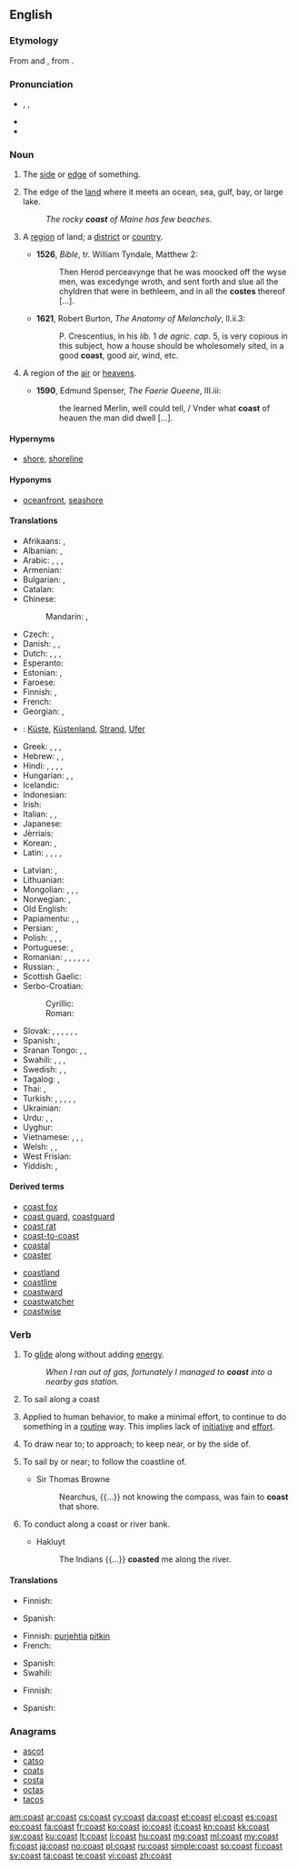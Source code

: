 ==English==

{{wikipedia}}
{{wikipedia|coast (disambiguation)}}

===Etymology===
From {{etyl|enm}} and {{etyl|fro}} {{term|coste}}, from {{etyl|la}} {{term|costa|costa|edge|lang=la}}.

===Pronunciation===
* {{enPR|kōst}}, {{IPA|/kəʊst/}}, {{X-SAMPA|/k@Ust/}}
* {{audio|en-us-coast.ogg|Audio (US)}}
* {{rhymes|əʊst}}

===Noun===
{{en-noun}}

# {{obsolete}} The [[side]] or [[edge]] of something. {{defdate|15th-18th c.}}
# The edge of the [[land]] where it meets an ocean, sea, gulf, bay, or large lake. {{defdate|from 14th c.}}
#: ''The rocky '''coast''' of Maine has few beaches.''
# {{obsolete}} A [[region]] of land; a [[district]] or [[country]]. {{defdate|14th-17th c.}}
#* '''1526''', ''Bible'', tr. William Tyndale, Matthew 2:
#*: Then Herod perceavynge that he was moocked off the wyse men, was excedynge wroth, and sent forth and slue all the chyldren that were in bethleem, and in all the '''costes''' thereof [...].
#* '''1621''', Robert Burton, ''The Anatomy of Melancholy'', II.ii.3:
#*: P. Crescentius, in his ''lib.'' 1 ''de agric. cap.'' 5, is very copious in this subject, how a house should be wholesomely sited, in a good '''coast''', good air, wind, etc.
# {{obsolete}} A region of the [[air]] or [[heavens]]. {{defdate|14th-17th c.}}
#* '''1590''', Edmund Spenser, ''The Faerie Queene'', III.iii:
#*: the learned Merlin, well could tell, / Vnder what '''coast''' of heauen the man did dwell [...].

====Hypernyms====
* {{sense|edge of land meeting an ocean, sea, gulf, or bay}} [[shore]], [[shoreline]]

====Hyponyms====
* {{sense|edge of land meeting an ocean, sea, gulf, or bay}} [[oceanfront]], [[seashore]]

====Translations====
{{trans-top|edge of land meeting ocean, sea, gulf, bay}}
* Afrikaans: {{t-|af|kus}}, {{t-|af|oewer}}
* Albanian: {{t+|sq|breg}}, {{t+|sq|bregdet}}
* Arabic: {{t-|ar|ساحل|sc=Arab}}, {{t-|ar|شاطئ|sc=Arab}}, {{t-|ar|تلة|sc=Arab}}, {{t-|ar|هبوط تلة|sc=Arab}}
* Armenian: {{t+|hy|ափ|tr=ap’|sc=Armn}}
* Bulgarian: {{t-|bg|морски бряг|tr=morski brjag|sc=Cyrl}}, {{t+|bg|крайбрежие|tr=krajbrežie|sc=Cyrl}}
* Catalan: {{t+|ca|costa|f}}
* Chinese:
*: Mandarin: {{t-|cmn|海岸|tr=hǎi'àn|sc=Hani}}, {{t-|cmn|岸|tr=àn|sc=Hani}}
* Czech: {{t+|cs|pobřeží|n}}, {{t+|cs|břeh|m}}
* Danish: {{t+|da|bred}}, {{t+|da|kyst}}, {{t|da|strand|c}}
* Dutch: {{t+|nl|kust}}, {{t+|nl|kustlijn}}, {{t+|nl|zeekant}}, {{t+|nl|zeekust}}
* Esperanto: {{t-|eo|marbordo}}
* Estonian: {{t+|et|rand}}, {{t-|et|rannik}}
* Faroese: {{t-|fo|strond}}
* Finnish: {{t-|fi|merenrannikko}}, {{t+|fi|rannikko}}
* French: {{t+|fr|côte|f}}
* Georgian: {{t-|ka|ნაპირი|tr=napiri|sc=Geor}}, {{t-|ka|ზღვის პირი|tr=zghvis piri|sc=Geor}}
* {{ttbc|German}}: [[Küste]], [[Küstenland]], [[Strand]], [[Ufer]]
* Greek: {{t+|el|ακρογιαλιά|f|tr=akrogialiá|sc=Grek}}, {{t+|el|γιαλός|m|tr=gialós|sc=Grek}}, {{t+|el|ακτή|f|tr=aktē|sc=Grek}}, {{t+|el|παραλία|f|tr=paralía|sc=Grek}}
* Hebrew: {{t-|he|שְׂפַת הַיָּם|sc=Hebr}}, {{t-|he|חוֹף יָם|sc=Hebr}}, {{t-|he|חוֹף|sc=Hebr}}
* Hindi: {{t-|hi|सीमा|tr=sīmā|sc=Deva}}, {{t-|hi|कनारा|tr=kanāra|sc=Deva}}, {{t-|hi|तट|tr=tat.a|sc=Deva}}, {{t-|hi|समुद्रतट|tr=samudra-tat.a|sc=Deva}}, {{t-|hi|सागरतट|tr=sāgara-tat.a|sc=Deva}}
* Hungarian: {{t+|hu|part}}, {{t+|hu|partvidék}}, {{t+|hu|tengerpart}}
* Icelandic: {{t+|is|strönd}}
* Indonesian: {{t+|id|pantai}}
* Irish: {{t-|ga|cósta}}
* Italian: {{t+|it|costa}}, {{t-|it|costiera}}, {{t-|it|litorale}}
* Japanese: {{t+|ja|海岸|tr=[[かいがん]], kaigan|sc=Jpan}}
* Jèrriais: {{tø|roa-jer|côte|f}}
* Korean: {{t+|ko|연안|tr=yŏnan|sc=Kore}}, {{t+|ko|해안|tr=hae'an|sc=Kore}}
* Latin: {{t-|la|limbus}}, {{t-|la|ora}}, {{t-|la|orarius}}, {{t-|la|acta}}, {{t+|la|litus}}
{{trans-mid}}
* Latvian: {{t-|lv|krasts}}, {{t-|lv|piekraste}}
* Lithuanian: {{t-|lt|pajūris}}
* Mongolian: {{t+|mn|тэнгисийн эрэг|tr=tėngisijn ėrėg|sc=Cyrl}}, {{t+|mn|хаялга|tr=chajalga|sc=Cyrl}}, {{t+|mn|далайн эрэг|tr=dalajn ėrėg|sc=Cyrl}}, {{t+|mn|далайн хевее|tr=dalajn chevee|sc=Cyrl}}
* Norwegian: {{t+|no|kyst}}, {{t|no|strand}}
* Old English: {{t-|ang|sæ-rima|sc=Latinx}}
* Papiamentu: {{tø|pap|kanto}}, {{tø|pap|kantu}}, {{tø|pap|kosta}}
* Persian: {{t+|fa|ساحل|tr=sāhel|sc=fa-Arab}}, {{t+|fa|دریاکنار|tr=daryā-kenār|sc=fa-Arab}}
* Polish: {{t+|pl|brzeg}}, {{t+|pl|wybrzeże}}, {{t+|pl|zjazd}}, {{t-|pl|tor bobslejowy}}
* Portuguese: {{t+|pt|costa}}, {{t+|pt|beira}}
* Romanian: {{t-|ro|coastă}}, {{t-|ro|țărm de mare}}, {{t-|ro|coborâre la vale}}, {{t-|ro|liman}}, {{t+|ro|mal}}, {{t-|ro|limită}}, {{t-|ro|hotar}}
* Russian: {{t-|ru|морской берег|tr=mórskoj béreg|sc=Cyrl}}, {{t+|ru|побережье|tr=poberéžje|sc=Cyrl}}
* Scottish Gaelic: {{t-|gd|cladach|m}}
* Serbo-Croatian:
*: Cyrillic: {{t-|sh|обала|f|sc=Cyrl}}
*: Roman: {{t-|sh|obala|f}}
* Slovak: {{t-|sk|klesajúci}}, {{t-|sk|morský breh}}, {{t-|sk|nezaberajúci}}, {{t-|sk|plávať pozdĺž pobrežia}}, {{t-|sk|pobrežie}}, {{t-|sk|pobrežie mora}}, {{t-|sk|stúpajúci}}
* Spanish: {{t+|es|costa|f}}, {{t-|es|litoral|m}}
* Sranan Tongo: {{tø|srn|syoro}}, {{tø|srn|watrasey}}, {{tø|srn|sekanti}}
* Swahili: {{t+|sw|pwani}}, {{t-|sw|ufuko}}, {{t-|sw|mapwa}}, {{t-|sw|mapwaji}}
* Swedish: {{t-|sv|gräns mot hav}}, {{t+|sv|kust}}, {{t+|sv|strand}}
* Tagalog: {{t-|tl|pampang}}, {{t+|tl|baybayin}}
* Thai: {{t-|th|ชายฝั่ง|tr=chaai-fàng|sc=Thai}}, {{t-|th|ทางลาดเอียง|tr=taang lâat-iang|sc=Thai}}
* Turkish: {{t+|tr|sahil}}, {{t-|tr|deniz kenarı}}, {{t-|tr|deniz kıyısı}}, {{t+|tr|kıyı}}, {{t-|tr|kızak için uygun yokuş}}, {{t-|tr|kızakla yokuştan kayma}}
* Ukrainian: {{t-|uk|побережжя|tr=poberéžžja|sc=Cyrl}}
* Urdu: {{t-|ur|کنارہ|tr=kanāra|sc=ur-Arab}}, {{t-|ur|تٹ|tr=tat.a|sc=ur-Arab}}, {{t-|ur|ساگرتٹ|tr=sāgara-tat.a|sc=ur-Arab}}
* Uyghur: {{t-|ug|déngiz yaqisi|sc=ug-Arab}}
* Vietnamese: {{t+|vi|bờ biển}}, {{t-|vi|đường lao}}, {{t-|vi|sự lao xuống}}, {{t-|vi|sự lao dốc}}
* Welsh: {{t+|cy|arfordir}}, {{t-|cy|goror}}, {{t-|cy|mordir}}
* West Frisian: {{t-|fy|igge}}
* Yiddish: {{t-|yi|ברעג|sc=Hebr|tr=breg|m}}, {{t-|yi|ברעג טײַך|sc=Hebr|tr=breg taykh|m}}
{{trans-bottom}}

====Derived terms====
{{rel-top|terms derived from ''coast'' (noun)}}
* [[coast fox]]
* [[coast guard]], [[coastguard]]
* [[coast rat]]
* [[coast-to-coast]]
* [[coastal]]
* [[coaster]]
{{rel-mid}}
* [[coastland]]
* [[coastline]]
* [[coastward]]
* [[coastwatcher]]
* [[coastwise]]
{{rel-bottom}}

===Verb===
{{en-verb}}

# {{intransitive}} To [[glide]] along without adding [[energy]].
#: ''When I ran out of gas, fortunately I managed to '''coast''' into a nearby gas station.''
# {{intransitive|nautical}} To sail along a coast
# Applied to human behavior, to make a minimal effort, to continue to do something in a [[routine]] way. This implies lack of [[initiative]] and [[effort]].
# {{obsolete}} To draw near to; to approach; to keep near, or by the side of.
#: {{rfquotek|Hakluyt}}
# {{obsolete}} To sail by or near; to follow the coastline of.
#* Sir Thomas Browne
#*: Nearchus, {{...}} not knowing the compass, was fain to '''coast''' that shore.
# {{obsolete}} To conduct along a coast or river bank.
#* Hakluyt
#*: The Indians {{...}} '''coasted''' me along the river.

====Translations====
{{trans-top|to glide along with no added energy}}
* Finnish: {{t+|fi|liukua}}
{{trans-mid}}
* Spanish: {{t-|es|deslizar}}
{{trans-bottom}}

{{trans-top|to sail along a coast}}
* Finnish: [[purjehtia]] [[pitkin#Finnish|pitkin]] {{t+|fi|rannikko|alt=rannikkoa}}
* French: {{t+|fr|caboter}}
{{trans-mid}}
* Spanish: {{qualifier|la costa}} {{t+|es|navegar}}
* Swahili: {{t+|sw|puani}}
{{trans-bottom}}

{{trans-top|to make a minimal effort}}
* Finnish: {{t-|fi|ottaa rennosti}}
{{trans-mid}}
* Spanish: {{t-|es|perecear}}
{{trans-bottom}}

===Anagrams===
* [[ascot#English|ascot]]
* [[catso#English|catso]]
* [[coats#English|coats]]
* [[costa#English|costa]]
* [[octas#English|octas]]
* [[tacos#English|tacos]]

[[am:coast]]
[[ar:coast]]
[[cs:coast]]
[[cy:coast]]
[[da:coast]]
[[et:coast]]
[[el:coast]]
[[es:coast]]
[[eo:coast]]
[[fa:coast]]
[[fr:coast]]
[[ko:coast]]
[[io:coast]]
[[it:coast]]
[[kn:coast]]
[[kk:coast]]
[[sw:coast]]
[[ku:coast]]
[[lt:coast]]
[[li:coast]]
[[hu:coast]]
[[mg:coast]]
[[ml:coast]]
[[my:coast]]
[[fj:coast]]
[[ja:coast]]
[[no:coast]]
[[pl:coast]]
[[ru:coast]]
[[simple:coast]]
[[so:coast]]
[[fi:coast]]
[[sv:coast]]
[[ta:coast]]
[[te:coast]]
[[vi:coast]]
[[zh:coast]]
